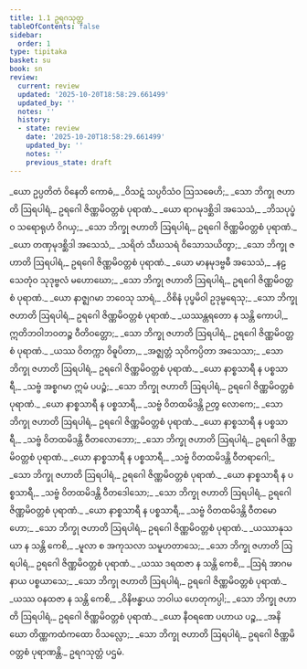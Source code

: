 ```yaml
---
title: 1.1 ဥရဂသုတ္တ
tableOfContents: false
sidebar:
  order: 1
type: tipitaka
basket: su
book: sn
review:
  current: review
  updated: '2025-10-20T18:58:29.661499'
  updated_by: ''
  notes: ''
  history:
  - state: review
    date: '2025-10-20T18:58:29.661499'
    updated_by: ''
    notes: ''
    previous_state: draft
---
```



<DynamicBreadcrumb />


<ReviewStatus review={frontmatter.review} showDetails={true} />

<HypothesisAnnotation frontmatter={frontmatter} />

<Division number="1" book="sn" e="ch" v="18" p="279">

<Paragraph number="2" type="verses" book="sn">
_ယော ဥပ္ပတိတံ ဝိနေတိ ကောဓံ,_  
_ဝိသဋံ သပ္ပဝိသံဝ ဩသဓေဟိ;_  
_သော ဘိက္ခု ဇဟာတိ ဩရပါရံ,_  
ဥရဂေါ ဇိဏ္ဏမိဝတ္တစံ ပုရာဏံ._  

</Paragraph>

</Division>
<Division number="2" book="sn" e="ch" v="18" p="279">

<Paragraph number="3" type="verses" book="sn">
_ယော ရာဂမုဒစ္ဆိဒါ အသေသံ,_  
_ဘိသပုပ္ဖံဝ သရောရုဟံ ဝိဂယှ;_  
_သော ဘိက္ခု ဇဟာတိ ဩရပါရံ,_  
ဥရဂေါ ဇိဏ္ဏမိဝတ္တစံ ပုရာဏံ._  

</Paragraph>

</Division>
<Division number="3" book="sn" e="ch" v="18" p="279">

<Paragraph number="4" type="verses" book="sn">
_ယော တဏှမုဒစ္ဆိဒါ အသေသံ,_  
_သရိတံ သီဃသရံ ဝိသောသယိတွာ;_  
_သော ဘိက္ခု ဇဟာတိ ဩရပါရံ,_  
ဥရဂေါ ဇိဏ္ဏမိဝတ္တစံ ပုရာဏံ._  

</Paragraph>

</Division>
<Division number="4" book="sn" e="ch" v="18" p="280">

<Paragraph number="5" type="verses" book="sn">
_ယော မာနမုဒဗ္ဗဓီ အသေသံ,_  
_နဠသေတုံဝ သုဒုဗ္ဗလံ မဟောဃော;_  
_သော ဘိက္ခု ဇဟာတိ ဩရပါရံ,_  
ဥရဂေါ ဇိဏ္ဏမိဝတ္တစံ ပုရာဏံ._  

</Paragraph>

</Division>
<Division number="5" book="sn" e="ch" v="18" p="280">

<Paragraph number="6" type="verses" book="sn">
_ယော နာဇ္ဈဂမာ ဘဝေသု သာရံ,_  
_ဝိစိနံ ပုပ္ဖမိဝါ ဥဒုမ္ဗရေသု;_  
_သော ဘိက္ခု ဇဟာတိ ဩရပါရံ,_  
ဥရဂေါ ဇိဏ္ဏမိဝတ္တစံ ပုရာဏံ._  

</Paragraph>

</Division>
<Division number="6" book="sn" e="ch" v="18" p="280">

<Paragraph number="7" book="sn">
_ယဿန္တရတော န သန္တိ ကောပါ,_  
ဣတိဘဝါဘဝတဉ္စ ဝီတိဝတ္တော;_  
_သော ဘိက္ခု ဇဟာတိ ဩရပါရံ,_  
ဥရဂေါ ဇိဏ္ဏမိဝတ္တစံ ပုရာဏံ._  

</Paragraph>

</Division>
<Division number="7" book="sn" e="ch" v="18" p="280">

<Paragraph number="8" type="verses" book="sn">
_ယဿ ဝိတက္ကာ ဝိဓူပိတာ,_  
_အဇ္ဈတ္တံ သုဝိကပ္ပိတာ အသေသာ;_  
_သော ဘိက္ခု ဇဟာတိ ဩရပါရံ,_  
ဥရဂေါ ဇိဏ္ဏမိဝတ္တစံ ပုရာဏံ._  

</Paragraph>

</Division>
<Division number="8" book="sn" e="ch" v="18" p="280">

<Paragraph number="9" type="verses" book="sn">
_ယော နာစ္စသာရီ န ပစ္စသာရီ,_  
_သဗ္ဗံ အစ္စဂမာ ဣမံ ပပဉ္စံ;_  
_သော ဘိက္ခု ဇဟာတိ ဩရပါရံ,_  
ဥရဂေါ ဇိဏ္ဏမိဝတ္တစံ ပုရာဏံ._  

</Paragraph>

</Division>
<Division number="9" book="sn" e="ch" v="18" p="280">

<Paragraph number="10" type="verses" book="sn">
_ယော နာစ္စသာရီ န ပစ္စသာရီ,_  
_သဗ္ဗံ ဝိတထမိဒန္တိ ဉတွ လောကေ;_  
_သော ဘိက္ခု ဇဟာတိ ဩရပါရံ,_  
ဥရဂေါ ဇိဏ္ဏမိဝတ္တစံ ပုရာဏံ._  

</Paragraph>

</Division>
<Division number="10" book="sn" e="ch" v="18" p="280">

<Paragraph number="11" type="verses" book="sn">
_ယော နာစ္စသာရီ န ပစ္စသာရီ,_  
_သဗ္ဗံ ဝိတထမိဒန္တိ ဝီတလောဘော;_  
_သော ဘိက္ခု ဇဟာတိ ဩရပါရံ,_  
ဥရဂေါ ဇိဏ္ဏမိဝတ္တစံ ပုရာဏံ._  

</Paragraph>

</Division>
<Division number="11" book="sn" e="ch" v="18" p="281">

<Paragraph number="12" type="verses" book="sn">
_ယော နာစ္စသာရီ န ပစ္စသာရီ,_  
_သဗ္ဗံ ဝိတထမိဒန္တိ ဝီတရာဂေါ;_  
_သော ဘိက္ခု ဇဟာတိ ဩရပါရံ,_  
ဥရဂေါ ဇိဏ္ဏမိဝတ္တစံ ပုရာဏံ._  

</Paragraph>

</Division>
<Division number="12" book="sn" e="ch" v="18" p="281">

<Paragraph number="13" type="verses" book="sn">
_ယော နာစ္စသာရီ န ပစ္စသာရီ,_  
_သဗ္ဗံ ဝိတထမိဒန္တိ ဝီတဒေါသော;_  
_သော ဘိက္ခု ဇဟာတိ ဩရပါရံ,_  
ဥရဂေါ ဇိဏ္ဏမိဝတ္တစံ ပုရာဏံ._  

</Paragraph>

</Division>
<Division number="13" book="sn" e="ch" v="18" p="281">

<Paragraph number="14" type="verses" book="sn">
_ယော နာစ္စသာရီ န ပစ္စသာရီ,_  
_သဗ္ဗံ ဝိတထမိဒန္တိ ဝီတမောဟော;_  
_သော ဘိက္ခု ဇဟာတိ ဩရပါရံ,_  
ဥရဂေါ ဇိဏ္ဏမိဝတ္တစံ ပုရာဏံ._  

</Paragraph>

</Division>
<Division number="14" book="sn" e="ch" v="18" p="281">

<Paragraph number="15" type="verses" book="sn">
_ယဿာနုသယာ န သန္တိ ကေစိ,_  
_မူလာ စ အကုသလာ သမူဟတာသေ;_  
_သော ဘိက္ခု ဇဟာတိ ဩရပါရံ,_  
ဥရဂေါ ဇိဏ္ဏမိဝတ္တစံ ပုရာဏံ._  

</Paragraph>

</Division>
<Division number="15" book="sn" e="ch" v="18" p="281">

<Paragraph number="16" type="verses" book="sn">
_ယဿ ဒရထဇာ န သန္တိ ကေစိ,_  
_ဩရံ အာဂမနာယ ပစ္စယာသေ;_  
_သော ဘိက္ခု ဇဟာတိ ဩရပါရံ,_  
ဥရဂေါ ဇိဏ္ဏမိဝတ္တစံ ပုရာဏံ._  

</Paragraph>

</Division>
<Division number="16" book="sn" e="ch" v="18" p="281">

<Paragraph number="17" type="verses" book="sn">
_ယဿ ဝနထဇာ န သန္တိ ကေစိ,_  
_ဝိနိဗန္ဓာယ ဘဝါယ ဟေတုကပ္ပါ;_  
_သော ဘိက္ခု ဇဟာတိ ဩရပါရံ,_  
ဥရဂေါ ဇိဏ္ဏမိဝတ္တစံ ပုရာဏံ._  

</Paragraph>

</Division>
<Division number="17" book="sn" e="ch" v="18" p="281">

<Paragraph number="18" type="verses" book="sn">
_ယော နီဝရဏေ ပဟာယ ပဉ္စ,_  
_အနိဃော တိဏ္ဏကထံကထော ဝိသလ္လော;_  
_သော ဘိက္ခု ဇဟာတိ ဩရပါရံ,_  
ဥရဂေါ ဇိဏ္ဏမိဝတ္တစံ ပုရာဏန္တိ._  


</Paragraph>
</Division>

<Paragraph number="19" type="center" book="sn">
ဥရဂသုတ္တံ ပဌမံ.
</Paragraph>
